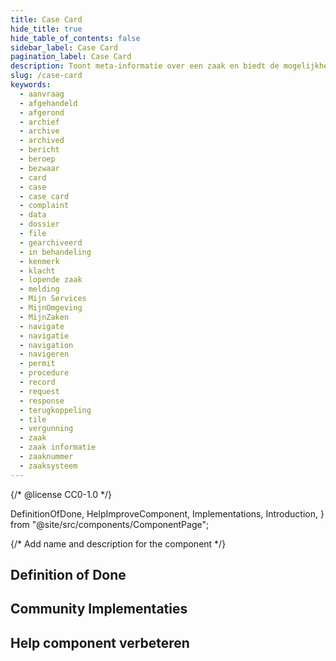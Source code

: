 ```yaml
---
title: Case Card
hide_title: true
hide_table_of_contents: false
sidebar_label: Case Card
pagination_label: Case Card
description: Toont meta-informatie over een zaak en biedt de mogelijkheid hier naartoe te navigeren.
slug: /case-card
keywords:
  - aanvraag
  - afgehandeld
  - afgerond
  - archief
  - archive
  - archived
  - bericht
  - beroep
  - bezwaar
  - card
  - case
  - case card
  - complaint
  - data
  - dossier
  - file
  - gearchiveerd
  - in behandeling
  - kenmerk
  - klacht
  - lopende zaak
  - melding
  - Mijn Services
  - MijnOmgeving
  - MijnZaken
  - navigate
  - navigatie
  - navigation
  - navigeren
  - permit
  - procedure
  - record
  - request
  - response
  - terugkoppeling
  - tile
  - vergunning
  - zaak
  - zaak informatie
  - zaaknummer
  - zaaksysteem
---
```


{/* @license CC0-1.0 */}

  DefinitionOfDone,
  HelpImproveComponent,
  Implementations,
  Introduction,
} from "@site/src/components/ComponentPage";

{/* Add name and description for the component */}


<Introduction component={component} headingLevel={1} description={description} />

## Definition of Done

<DefinitionOfDone component={component} headingLevel={3} />

## Community Implementaties

<Implementations component={component} headingLevel={3} />

## Help component verbeteren

<HelpImproveComponent component={component} headingLevel={3} />
